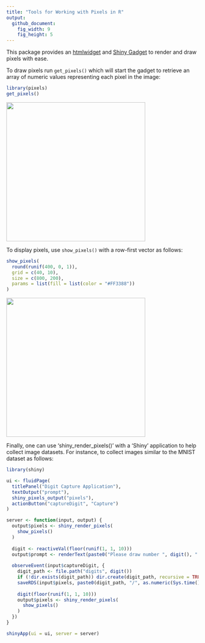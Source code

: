 ```yaml
---
title: "Tools for Working with Pixels in R"
output:
  github_document:
    fig_width: 9
    fig_height: 5
---
```


This package provides an [htmlwidget](http://www.htmlwidgets.org/) and [Shiny Gadget](https://shiny.rstudio.com/articles/gadgets.html) to render and draw
pixels with ease.

To draw pixels run `get_pixels()` which will start the gadget to 
retrieve an array of numeric values representing each pixel in the image:

```r
library(pixels)
get_pixels()
```

<img src="tools/readme/get_pixels.gif" width=364 />

To display pixels, use `show_pixels()` with a row-first vector as
follows:

```r
show_pixels(
  round(runif(400, 0, 1)),
  grid = c(40, 10),
  size = c(800, 200),
  params = list(fill = list(color = "#FF3388"))
)
```

<img src="tools/readme/show_pixels.png" width=364 />

Finally, one can use 'shiny_render_pixels()' with a 'Shiny' application to help
collect image datasets. For instance, to collect images similar to the MNIST
dataset as follows:

```r
library(shiny)

ui <- fluidPage(
  titlePanel("Digit Capture Application"),
  textOutput("prompt"),
  shiny_pixels_output("pixels"),
  actionButton("captureDigit", "Capture")
)

server <- function(input, output) {
  output$pixels <- shiny_render_pixels(
    show_pixels()
  )
  
  digit <- reactiveVal(floor(runif(1, 1, 10)))
  output$prompt <- renderText(paste0("Please draw number ", digit(), ":"))
  
  observeEvent(input$captureDigit, {
    digit_path <- file.path("digits", digit())
    if (!dir.exists(digit_path)) dir.create(digit_path, recursive = TRUE)
    saveRDS(input$pixels, paste0(digit_path, "/", as.numeric(Sys.time()), ".rds"))
    
    digit(floor(runif(1, 1, 10)))
    output$pixels <- shiny_render_pixels(
      show_pixels()
    )
  })
}

shinyApp(ui = ui, server = server)
```
